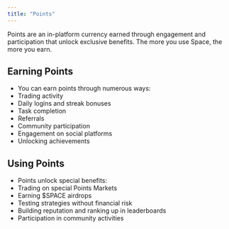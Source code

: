 ```yaml
---
title: "Points"
---
```

Points are an in-platform currency earned through engagement and participation that unlock exclusive benefits. The more you use Space, the more you earn.

## Earning Points
- You can earn points through numerous ways:
- Trading activity
- Daily logins and streak bonuses
- Task completion
- Referrals
- Community participation
- Engagement on social platforms
- Unlocking achievements

## Using Points
- Points unlock special benefits:
- Trading on special Points Markets
- Earning $SPACE airdrops
- Testing strategies without financial risk
- Building reputation and ranking up in leaderboards
- Participation in community activities



